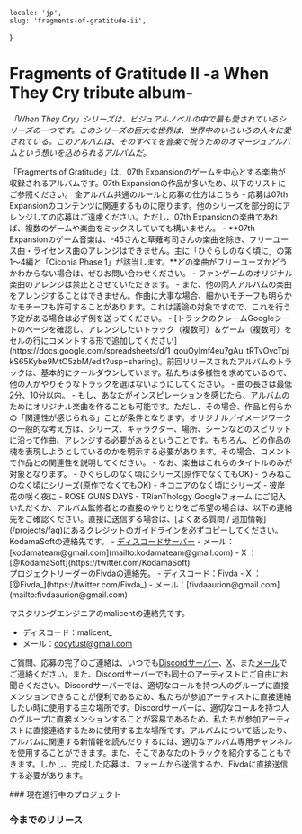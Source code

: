     locale: 'jp',
    slug: 'fragments-of-gratitude-ii',
}

# Fragments of Gratitude II -a When They Cry tribute album-

*「When They Cry」シリーズは、ビジュアルノベルの中で最も愛されているシリーズの一つです。このシリーズの巨大な世界は、世界中のいろいろの人々に愛されている。このアルバムは、そのすべてを音楽で祝うためのオマージュアルバムという想いを込められるアルバムだ。*

<WrappableParagraph title="紹介">
「Fragments of Gratitude」は、07th Expansionのゲームを中心とする楽曲が収録されるアルバムです。07th Expansionの作品が多いため、以下のリストにご参照ください。
</WrappableParagraph>

<WrappableParagraph title="KodamaSounds固有の一般的なルール">
    <CtaButton link='/projects/faq' icon='book'>
        <span>全アルバム共通のルールと応募の仕方はこちら</span>
    </CtaButton>
</WrappableParagraph>

<WrappableParagraph title="作曲に関するルール">
- 応募は07th Expansionのコンテンツに関連するものに限ります。他のシリーズを部分的にアレンジしての応募はご遠慮ください。ただし、07th Expansionの楽曲であれば、複数のゲームや楽曲をミックスしていても構いません。
- **07th Expansionのゲーム音楽は、-45さんと草薙考司さんの楽曲を除き、フリーユース曲・ライセンス曲のアレンジはできません。主に「ひぐらしのなく頃に」の第1～4編と「Ciconia Phase 1」が該当します。**どの楽曲がフリーユーズかどうかわからない場合は、ぜひお問い合わせください。
- ファンゲームのオリジナル楽曲のアレンジは禁止とさせていただきます。
- また、他の同人アルバムの楽曲をアレンジすることはできません。作曲に大事な場合、細かいモチーフも明らかなモチーフも許可することがあります。これは議論の対象ですので、これを行う予定がある場合は必ず例を送ってください。
- [トラックのクレームGoogleシートのページを確認し、アレンジしたいトラック（複数可）＆ゲーム（複数可）をセルの行にコメントする形で追加してください](https://docs.google.com/spreadsheets/d/1_qouOyImf4eu7gAu_tRTvOvcTpjkS65Kybe9MtO5zbM/edit?usp=sharing)。前回リリースされたアルバムのトラックは、基本的にクールダウンしています。私たちは多様性を求めているので、他の人がやりそうなトラックを選ばないようにしてください。
- 曲の長さは最低2分、10分以内。
- もし、あなたがインスピレーションを感じたら、アルバムのためにオリジナル楽曲を作ることも可能です。ただし、その場合、作品と何らかの「関連性が感じられる」ことが条件となります。オリジナル／イメージワークの一般的な考え方は、シリーズ、キャラクター、場所、シーンなどのスピリットに沿って作曲、アレンジする必要があるということです。もちろん、どの作品の魂を表現しようとしているのかを明示する必要があります。その場合、コメントで作品との関連性を説明してください。
- なお、楽曲はこれらのタイトルのみが対象となります。
    - ひぐらしのなく頃にシリーズ(原作でなくてもOK)
    - うみねこのなく頃にシリーズ(原作でなくてもOK)
    - キコニアのなく頃にシリーズ
    - 彼岸花の咲く夜に
    - ROSE GUNS DAYS
    - TRianThology
</WrappableParagraph>

<WrappableParagraph title="応募について">
<CtaButton link='https://forms.gle/Ab5JVJAZsPt7yYPG6' icon='envelope'>
    <span>Googleフォーム</span>
</CtaButton>
にご記入いただくか、アルバム監修者との直接のやりとりをご希望の場合は、以下の連絡先をご確認ください。直接に送信する場合は、[よくある質問 / 追加情報](/projects/faq)にあるクレジットのガイドラインを必ずコピーしてください。
</WrappableParagraph>

<WrappableParagraph title="お問い合わせ（ご質問・応募）">
KodamaSoftの連絡先です。
- <a href="/discord">ディスコードサーバー</a> 
- メール：[kodamateam@gmail.com](mailto:kodamateam@gmail.com)
- X ：[@KodamaSoft](https://twitter.com/KodamaSoft)

<br/>
プロジェクトリーダーのFivdaの連絡先。
- ディスコード：Fivda
- X ：[@Fivda_](https://twitter.com/Fivda_)
- メール：[fivdaaurion@gmail.com](mailto:fivdaaurion@gmail.com)

マスタリングエンジニアのmalicentの連絡先です。
- ディスコード：malicent_
- メール：[cocytust@gmail.com](mailto:cocytust@gmail.com)

ご質問、応募の完了のご連絡は、いつでも<a href="/discord">Discordサーバー</a>、[X](https://twitter.com/KodamaSoft)、また[メール](mailto:kodamateam@gmail.com)でご連絡ください。また、Discordサーバーでも同士のアーティストにご自由にお聞きください。Discordサーバーでは、適切なロールを持つ人のグループに直接メンションできることが便利であるため、私たちが参加アーティストに直接連絡したい時に使用する主な場所です。Discordサーバーは、適切なロールを持つ人のグループに直接メンションすることが容易であるため、私たちが参加アーティストに直接連絡するために使用する主な場所です。アルバムについて話したり、アルバムに関連する新情報を読んだりするには、適切なアルバム専用チャンネルを使用することができます。また、そこであなたのトラックを紹介することもできます。しかし、完成した応募は、フォームから送信するか、Fivdaに直接送信する必要があります。
</WrappableParagraph>

<WrappableParagraph title="アルバム詳細">
### 現在進行中のプロジェクト
<ProjectInformation slug="fragments-of-gratitude-ii" />

### 今までのリリース
<AlbumListing slug="fragments-of-gratitude" />
</WrappableParagraph>